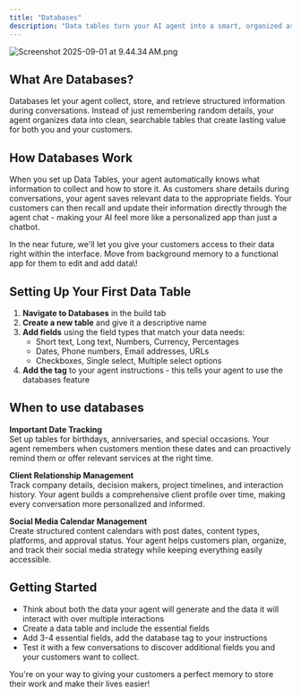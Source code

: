 ```yaml
---
title: "Databases"
description: "Data tables turn your AI agent into a smart, organized assistant that remembers and structures important information for your customers. Think of it as giving your agent a perfect memory, structured by you to meet your customers' goals."
---
```


![Screenshot 2025-09-01 at 9.44.34 AM.png](/images/Screenshot2025-09-01at9.44.34AM.png)

## What Are Databases?

Databases let your agent collect, store, and retrieve structured information during conversations. Instead of just remembering random details, your agent organizes data into clean, searchable tables that create lasting value for both you and your customers.

## How Databases Work

When you set up Data Tables, your agent automatically knows what information to collect and how to store it. As customers share details during conversations, your agent saves relevant data to the appropriate fields. Your customers can then recall and update their information directly through the agent chat - making your AI feel more like a personalized app than just a chatbot.

<Note>
  In the near future, we'll let you give your customers access to their data right within the interface. Move from background memory to a functional app for them to edit and add data\!
</Note>

## Setting Up Your First Data Table

1. **Navigate to Databases** in the build tab
2. **Create a new table** and give it a descriptive name
3. **Add fields** using the field types that match your data needs:
   - Short text, Long text, Numbers, Currency, Percentages
   - Dates, Phone numbers, Email addresses, URLs
   - Checkboxes, Single select, Multiple select options
4. **Add the  tag** to your agent instructions - this tells your agent to use the databases feature

## When to use databases

**Important Date Tracking**\
Set up tables for birthdays, anniversaries, and special occasions. Your agent remembers when customers mention these dates and can proactively remind them or offer relevant services at the right time.

**Client Relationship Management**\
Track company details, decision makers, project timelines, and interaction history. Your agent builds a comprehensive client profile over time, making every conversation more personalized and informed.

**Social Media Calendar Management**\
Create structured content calendars with post dates, content types, platforms, and approval status. Your agent helps customers plan, organize, and track their social media strategy while keeping everything easily accessible.

## Getting Started

- Think about both the data your agent will generate and the data it will interact with over multiple interactions
- Create a data table and include the essential fields
- Add 3-4 essential fields, add the database tag to your instructions
- Test it with a few conversations to discover additional fields you and your customers want to collect.

You're on your way to giving your customers a perfect memory to store their work and make their lives easier\!